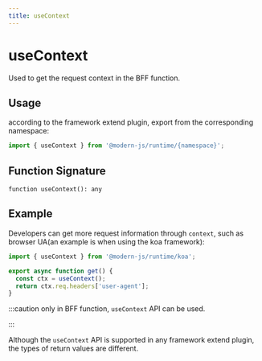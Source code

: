 ```yaml
---
title: useContext
---
```

# useContext

Used to get the request context in the BFF function.

## Usage

according to the framework extend plugin, export from the corresponding namespace:

```ts
import { useContext } from '@modern-js/runtime/{namespace}';
```

## Function Signature

`function useContext(): any`

## Example

Developers can get more request information through `context`, such as browser UA(an example is when using the koa framework):

```ts
import { useContext } from '@modern-js/runtime/koa';

export async function get() {
  const ctx = useContext();
  return ctx.req.headers['user-agent'];
}
```

:::caution
only in BFF function, `useContext` API can be used.

:::

Although the `useContext` API is supported in any framework extend plugin, the types of return values are different.
